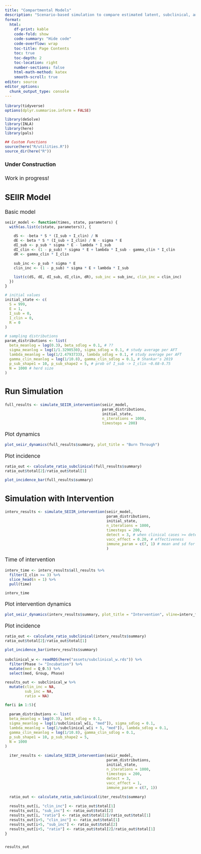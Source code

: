 ```yaml
---
title: "Compartmental Models"
description: "Scenario-based simulation to compare estimated latent, subclinical, and incubation rates."
format:
  html: 
    df-print: kable
    code-fold: show
    code-summary: "Hide code"
    code-overflow: wrap
    toc-title: Page Contents
    toc: true
    toc-depth: 2
    toc-location: right
    number-sections: false
    html-math-method: katex
    smooth-scroll: true
editor: source
editor_options: 
  chunk_output_type: console
---
```

```{=html}
<style type="text/css">

body, td {
   font-size: 13pt;
}
code.r{
  font-size: 9pt;
}
pre {
  font-size: 11pt
}
</style>
```

```r
library(tidyverse)
options(dplyr.summarise.inform = FALSE)

library(deSolve)
library(INLA)
library(here)
library(pals)

## Custom Functions
source(here("R/utilities.R"))
source_dir(here("R"))
```
::: {.callout-important icon=true}
#### Under Construction 

Work in progress!    
  
:::


## SEIIR Model  
Basic model
```r
seiir_model <- function(times, state, parameters) {
  with(as.list(c(state, parameters)), {

    dS <- -beta * S * (I_sub + I_clin) / N
    dE <- beta * S * (I_sub + I_clin) / N - sigma * E
    dI_sub <- p_sub * sigma * E - lambda * I_sub
    dI_clin <- (1 - p_sub) * sigma * E + lambda * I_sub - gamma_clin * I_clin
    dR <- gamma_clin * I_clin
    
    sub_inc <- p_sub * sigma * E
    clin_inc <- (1 - p_sub) * sigma * E + lambda * I_sub

    list(c(dS, dE, dI_sub, dI_clin, dR), sub_inc = sub_inc, clin_inc = clin_inc)
  })
}

# initial values
initial_state <- c(
  S = 999,
  E = 1,
  I_sub = 0,
  I_clin = 0,
  R = 0
)

# sampling distributions
param_distributions <- list(
  beta_meanlog = log(0.3), beta_sdlog = 0.1, # ??
  sigma_meanlog = log(1/1.3290530), sigma_sdlog = 0.1, # study average per AFT
  lambda_meanlog = log(1/2.4793733), lambda_sdlog = 0.1, # study average per AFT
  gamma_clin_meanlog = log(1/10.8), gamma_clin_sdlog = 0.1, # Shankar's 2019
  p_sub_shape1 = 10, p_sub_shape2 = 5, # prob of I_sub -> I_clin ~0.68-0.75
  N = 1000 # herd size
)
```

## Run Simulation
```r
full_results <- simulate_SEIIR_intervention(seiir_model,
                                            param_distributions,
                                            initial_state,
                                            n_iterations = 1000,
                                            timesteps = 200)
```
  
Plot dynamics  
```r
plot_seiir_dynamics(full_results$summary, plot_title = "Burn Through")
```
  
Plot incidence
```r
ratio_out <- calculate_ratio_subclinical(full_results$summary)
ratio_out$total[2]/ratio_out$total[1]

plot_incidence_bar(full_results$summary)
```



## Simulation with Intervention  
```r
interv_results <- simulate_SEIIR_intervention(seiir_model,
                                              param_distributions,
                                              initial_state,
                                              n_iterations = 1000,
                                              timesteps = 200,
                                              detect = 3, # when clinical cases >= detect, 3 per Backer 2012
                                              vacc_effect = 0.20, # effectiveness
                                              immune_param = c(7, 1) # mean and sd for delay before immunity
                                              )
```

Time of intervention
```r
interv_time <- interv_results$all_results %>%
  filter(I_clin >= 3) %>%
  slice_head(n = 1) %>%
  pull(time)

interv_time
```
  
Plot intervention dynamics  
```r
plot_seiir_dynamics(interv_results$summary, plot_title = "Intervention", vline=interv_time)
```

Plot incidence
```r
ratio_out <- calculate_ratio_subclinical(interv_results$summary)
ratio_out$total[2]/ratio_out$total[1]

plot_incidence_bar(interv_results$summary)
```


```r
subclinical_w <- readRDS(here("assets/subclinical_w.rds")) %>%
  filter(Phase != "Incubation") %>%
  mutate(med = Q_0.5) %>%
  select(med, Group, Phase)

results_out <- subclinical_w %>%
  mutate(clin_inc = NA,
         sub_inc = NA,
         ratio = NA)

for(i in 1:5){
  
  param_distributions <- list(
  beta_meanlog = log(0.3), beta_sdlog = 0.1,
  sigma_meanlog = log(1/subclinical_w[i, "med"]), sigma_sdlog = 0.1, 
  lambda_meanlog = log(1/subclinical_w[i + 5, "med"]), lambda_sdlog = 0.1,
  gamma_clin_meanlog = log(1/10.8), gamma_clin_sdlog = 0.1, 
  p_sub_shape1 = 10, p_sub_shape2 = 5,
  N = 1000 
)
  
  iter_results <- simulate_SEIIR_intervention(seiir_model,
                                              param_distributions,
                                              initial_state,
                                              n_iterations = 1000,
                                              timesteps = 200,
                                              detect = 3,
                                              vacc_effect = 1,
                                              immune_param = c(7, 1))
  
  ratio_out <- calculate_ratio_subclinical(iter_results$summary)
  
  results_out[i, "clin_inc"] <- ratio_out$total[1]
  results_out[i, "sub_inc"] <- ratio_out$total[2]
  results_out[i, "ratio"] <- ratio_out$total[2]/ratio_out$total[1]
  results_out[i+5, "clin_inc"] <- ratio_out$total[1]
  results_out[i+5, "sub_inc"] <- ratio_out$total[2]
  results_out[i+5, "ratio"] <- ratio_out$total[2]/ratio_out$total[1]
}


results_out
```





